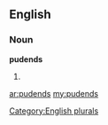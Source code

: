 ==English==

===Noun===
'''pudends'''

# {{plural of|[[pudend]]}}

[[Category:English plurals]]

[[ar:pudends]]
[[my:pudends]]